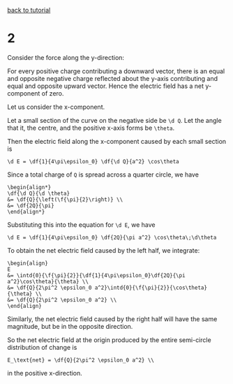 [back to tutorial](/work/PC1432/t1)

2
=

Consider the force along the y-direction:

For every positive charge contributing a downward vector, there is an
equal and opposite negative charge reflected about the y-axis
contributing and equal and opposite upward vector. Hence the electric
field has a net y-component of zero.

Let us consider the x-component.

Let a small section of the curve on the negative side be `\d Q`.
Let the angle that it, the centre, and the positive x-axis forms be
`\theta`.

Then the electric field along the x-component caused by each small
section is

```
\d E = \df{1}{4\pi\epsilon_0} \df{\d Q}{a^2} \cos\theta
```

Since a total charge of `Q` is spread across a quarter circle, we have

```
\begin{align*}
\df{\d Q}{\d \theta}
&= \df{Q}{\left(\f{\pi}{2}\right)} \\
&= \df{2Q}{\pi}
\end{align*}
```

Substituting this into the equation for `\d E`, we have

```
\d E = \df{1}{4\pi\epsilon_0} \df{2Q}{\pi a^2} \cos\theta\;\d\theta
```

To obtain the net electric field caused by the left half, we
integrate:

```
\begin{align}
E
&= \intd{0}{\f{\pi}{2}}{\df{1}{4\pi\epsilon_0}\df{2Q}{\pi a^2}\cos\theta}{\theta} \\
&= \df{Q}{2\pi^2 \epsilon_0 a^2}\intd{0}{\f{\pi}{2}}{\cos\theta}{\theta} \\
&= \df{Q}{2\pi^2 \epsilon_0 a^2} \\
\end{align}
```

Similarly, the net electric field caused by the right half will have
the same magnitude, but be in the opposite direction.

So the net electric field at the origin produced by the entire
semi-circle distribution of change is

```
E_\text{net} = \df{Q}{2\pi^2 \epsilon_0 a^2} \\
```

in the positive x-direction.

